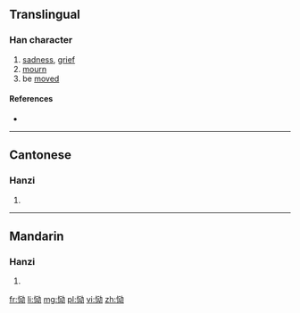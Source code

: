 {{also|慟}}
==Translingual==

===Han character===
{{Han char|rn=61|rad=心|as=06|sn=9|four=|canj=心一戈尸 (PMIS)|ids=⿰[[忄]][[动]]}}

# [[sadness]], [[grief]]
# [[mourn]]
# be [[move]]d

====References====
* {{Han ref|kx=0386.161|hdz=42293.130|uh=6078|ud=24696}}

----

==Cantonese==

===Hanzi===
{{yue-hanzi|jyut=|y=dung6|tra=慟}}

# {{defn|lang=yue|sort=心06}}

----

==Mandarin==

===Hanzi===
{{cmn-hanzi|tra=慟|pin=[[tòng]] ([[tong4]]), [[juàn]] ([[juan4]])|wg=t'ung<sup>4</sup>, chüan<sup>4</sup>}}

# {{defn|lang=cmn|sort=心06}}

[[fr:恸]]
[[li:恸]]
[[mg:恸]]
[[pl:恸]]
[[vi:恸]]
[[zh:恸]]